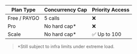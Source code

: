 | Plan Type         | Concurrency Cap  | Priority Access  |
|-------------------|------------------|------------------|
| Free / PAYGO      | 5 calls          | ❌               |
| Pro               | No hard cap*     | ❌               |
| Scale             | No hard cap*     | ✅ Up to 100     |

> *Still subject to infra limits under extreme load.